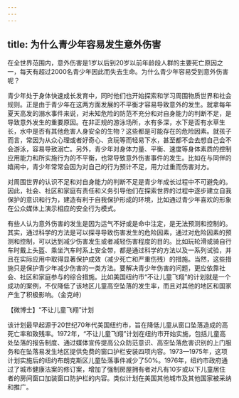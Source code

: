 ```yaml
---
---
---
```

title: 为什么青少年容易发生意外伤害
---






在全世界范围内，意外伤害是1岁以后到20岁以前年龄段人群的主要死亡原因之一，每天有超过2000名青少年因此而失去生命。为什么青少年容易受到意外伤害呢？

青少年处于身体快速成长发育中，同时他们也开始探索和学习周围物质世界和社会规则。正是由于青少年在这两方面发展的不平衡才容易导致意外的发生。就拿每年夏天高发的溺水事件来说，对未知危险的防范不充分和对自身能力的判断不足，是导致意外发生的重要原因。在非正规的游泳场所，水有多深，水下是否有水草生长，水中是否有其他危害人身安全的生物？这些都是可能存在的危险因素。就孩子而言，常因为从众心理或者好奇心、贪玩等而轻易下水，甚至都不会去想自己会不会游泳，容易导致溺亡。另外，青少年对身体力量、平衡、速度等身体素质的控制应用能力和所实施行为的不平衡，也常导致意外伤害事件的发生。比如在与同伴的嬉闹中，青少年常常会因为对自己的行为预计不足，用力过重而伤害对方。

对周围世界的认识不足和对自身能力的判断不足是青少年成长过程中不可避免的。因此，社会、社区和家庭有责任和义务引导他们在探索世界的过程中逐步建立自我保护的意识和行为，建造有利于自我保护形成的环境，比如通过青少年喜欢的形象在公众媒体上演示相应的安全行为模式。

有些人认为意外伤害的发生是因为运气不好或是命中注定，是无法预测和控制的。其实，通过科学的方法是可以探寻导致伤害发生的危险因素，通过对危险因素的预测和控制，可以达到减少伤害发生或者减轻伤害程度的目的。比如玩轮滑或骑自行车时戴上头盔、乘坐汽车时系上安全带，都是通过科学的方法以及一系列试验，并且在实际应用中取得显著保护成效（减少死亡和严重伤残）的措施。当然，这些措施只是保护青少年减少伤害的一类方法。要解决青少年伤害的问题，更应依靠社会、社区和家庭参与的综合措施。比如美国纽约市“不让儿童飞翔”的计划就是一个成功的案例，不仅降低了该地区儿童高空坠落的发生率，而且对其他的地区和国家产生了积极影响。（金克峙）





【微博士】“不让儿童飞翔”计划

该计划最早起源于20世纪70年代美国纽约市，旨在降低儿童从窗口坠落造成的高死亡率和致残率。1972年，“不让儿童飞翔”计划在纽约市开始实施，包括儿童高处坠落的报告制度、通过媒体宣传提高公众防范意识、高空坠落危害识别的上门服务和在坠落易发生地区提供免费的窗口护栏安装四项内容。1973—1975年，这项计划实施后的纽约布朗克斯区儿童坠落事件减少了50%。1976年，纽约市政府通过了城市健康法案的修订案，增加了强制房屋拥有者对凡有10岁或以下儿童居住者的房间窗口加装窗口防护栏的内容。类似计划在美国其他城市及其他国家被采纳和推广。